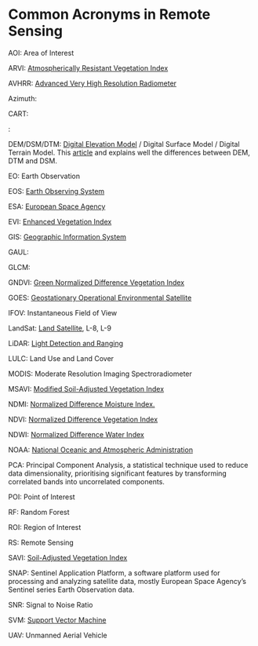 # Common Acronyms in Remote Sensing {.unnumbered}

AOI: Area of Interest

ARVI: [Atmospherically Resistant Vegetation Index](week3.qmd)

AVHRR: [Advanced Very High Resolution Radiometer](https://en.wikipedia.org/wiki/Advanced_very-high-resolution_radiometer)

Azimuth:

CART:

:

DEM/DSM/DTM: [Digital Elevation Model](https://www.usgs.gov/faqs/what-digital-elevation-model-dem) / Digital Surface Model / Digital Terrain Model. This [article](https://geodetics.com/dem-dsm-dtm-digital-elevation-models/) and explains well the differences between DEM, DTM and DSM.

EO: Earth Observation

EOS: [Earth Observing System](https://eospso.nasa.gov/content/nasas-earth-observing-system-project-science-office)

ESA: [European Space Agency](https://www.esa.int/)

EVI: [Enhanced Vegetation Index](week3.qmd)

GIS: [Geographic Information System](https://www.usgs.gov/faqs/what-geographic-information-system-gis)

GAUL:

GLCM:

GNDVI: [Green Normalized Difference Vegetation Index](week3.qmd)

GOES: [Geostationary Operational Environmental Satellite](https://science.nasa.gov/mission/goes/)

IFOV: Instantaneous Field of View

LandSat: [Land Satellite](https://en.wikipedia.org/wiki/Landsat_program), L-8, L-9

LiDAR: [Light Detection and Ranging](https://en.wikipedia.org/wiki/Lidar)

LULC: Land Use and Land Cover

MODIS: Moderate Resolution Imaging Spectroradiometer

MSAVI: [Modified Soil-Adjusted Vegetation Index](week3.qmd)

NDMI: [Normalized Difference Moisture Index.](week3.qmd)

NDVI: [Normalized Difference Vegetation Index](week3.qmd)

NDWI: [Normalized Difference Water Index](week3.qmd)

NOAA: [National Oceanic and Atmospheric Administration](https://oceanservice.noaa.gov/about/)

PCA: Principal Component Analysis, a statistical technique used to reduce data dimensionality, prioritising significant features by transforming correlated bands into uncorrelated components.

POI: Point of Interest

RF: Random Forest

ROI: Region of Interest

RS: Remote Sensing

SAVI: [Soil-Adjusted Vegetation Index](week3.qmd)

SNAP: Sentinel Application Platform, a software platform used for processing and analyzing satellite data, mostly European Space Agency's Sentinel series Earth Observation data.

SNR: Signal to Noise Ratio

SVM: [Support Vector Machine](https://www.youtube.com/watch?v=efR1C6CvhmE)

UAV: Unmanned Aerial Vehicle
